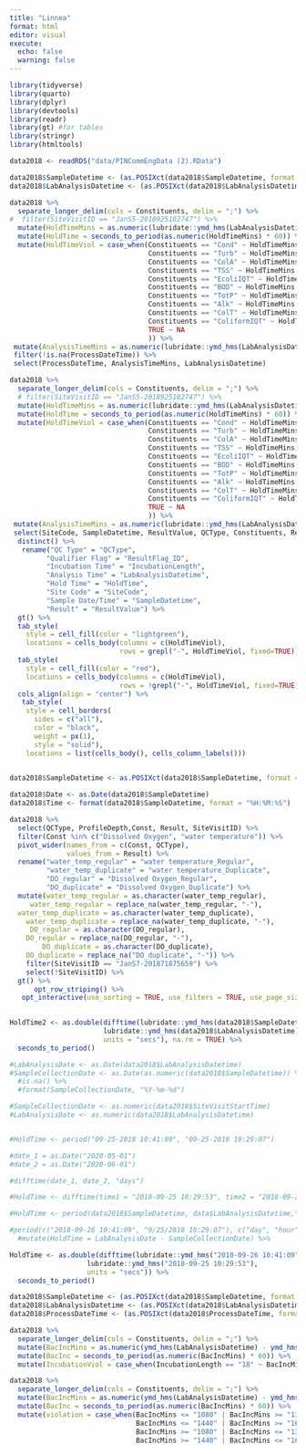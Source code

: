 ```yaml
---
title: "Linnea"
format: html
editor: visual
execute:
  echo: false
  warning: false
---
```


```r
library(tidyverse)
library(quarto)
library(dplyr)
library(devtools)
library(readr)
library(gt) #for tables
library(stringr)
library(htmltools)
```

```r
data2018 <- readRDS("data/PINCommEngData (2).RData")
```

```r
data2018$SampleDatetime <- (as.POSIXct(data2018$SampleDatetime, format = "%m/%d/%Y %H:%M:%S"))
data2018$LabAnalysisDatetime <- (as.POSIXct(data2018$LabAnalysisDatetime, format = "%m/%d/%Y %H:%M:%S"))

data2018 %>%
  separate_longer_delim(cols = Constituents, delim = ";") %>%
#  filter(SiteVisitID == "JanS5-2018925102747") %>%
  mutate(HoldTimeMins = as.numeric(lubridate::ymd_hms(LabAnalysisDatetime) - lubridate::ymd_hms(SampleDatetime)) * 60 * 24) %>%
  mutate(HoldTime = seconds_to_period(as.numeric(HoldTimeMins) * 60)) %>%
  mutate(HoldTimeViol = case_when(Constituents == "Cond" ~ HoldTimeMins - 40320,
                                  Constituents == "Turb" ~ HoldTimeMins - 1440,
                                  Constituents == "ColA" ~ HoldTimeMins - 2880,
                                  Constituents == "TSS" ~ HoldTimeMins - 10080,
                                  Constituents == "EcoliIQT" ~ HoldTimeMins - 360,
                                  Constituents == "BOD" ~ HoldTimeMins - 360,
                                  Constituents == "TotP" ~ HoldTimeMins - 40320,
                                  Constituents == "Alk" ~ HoldTimeMins - 20160,
                                  Constituents == "ColT" ~ HoldTimeMins - 2880,
                                  Constituents == "ColiformIQT" ~ HoldTimeMins - 360,
                                  TRUE ~ NA
                                  )) %>%
 mutate(AnalysisTimeMins = as.numeric(lubridate::ymd_hms(LabAnalysisDatetime) - lubridate::mdy_hms(ProcessDateTime)) * 60 * 24) %>%
 filter(!is.na(ProcessDateTime)) %>%
 select(ProcessDateTime, AnalysisTimeMins, LabAnalysisDatetime)

data2018 %>%
  separate_longer_delim(cols = Constituents, delim = ";") %>%
  # filter(SiteVisitID == "JanS5-2018925102747") %>%
  mutate(HoldTimeMins = as.numeric(lubridate::ymd_hms(LabAnalysisDatetime) - lubridate::ymd_hms(SampleDatetime)) * 60 * 24) %>%
  mutate(HoldTime = seconds_to_period(as.numeric(HoldTimeMins) * 60)) %>%
  mutate(HoldTimeViol = case_when(Constituents == "Cond" ~ HoldTimeMins - 40320,
                                  Constituents == "Turb" ~ HoldTimeMins - 1440,
                                  Constituents == "ColA" ~ HoldTimeMins - 2880,
                                  Constituents == "TSS" ~ HoldTimeMins - 10080,
                                  Constituents == "EcoliIQT" ~ HoldTimeMins - 360,
                                  Constituents == "BOD" ~ HoldTimeMins - 360,
                                  Constituents == "TotP" ~ HoldTimeMins - 40320,
                                  Constituents == "Alk" ~ HoldTimeMins - 20160,
                                  Constituents == "ColT" ~ HoldTimeMins - 2880,
                                  Constituents == "ColiformIQT" ~ HoldTimeMins - 360,
                                  TRUE ~ NA
                                  )) %>%
 mutate(AnalysisTimeMins = as.numeric(lubridate::ymd_hms(LabAnalysisDatetime) - lubridate::mdy_hms(ProcessDateTime)) * 60 * 24) %>%
 select(SiteCode, SampleDatetime, ResultValue, QCType, Constituents, ResultFlag_ID, IncubationLength, LabAnalysisDatetime, HoldTime, HoldTimeViol, AnalysisTimeMins) %>%
  distinct() %>% 
   rename("QC Type" = "QCType",
         "Qualifier Flag" = "ResultFlag_ID",
         "Incubation Time" = "IncubationLength",
         "Analysis Time" = "LabAnalysisDatetime",
         "Hold Time" = "HoldTime",
         "Site Code" = "SiteCode",
         "Sample Date/Time" = "SampleDatetime",
         "Result" = "ResultValue") %>%
  gt() %>%
  tab_style(
    style = cell_fill(color = "lightgreen"),
    locations = cells_body(columns = c(HoldTimeViol),
                           rows = grepl("-", HoldTimeViol, fixed=TRUE))) %>%
  tab_style(
    style = cell_fill(color = "red"),
    locations = cells_body(columns = c(HoldTimeViol),
                           rows = !grepl("-", HoldTimeViol, fixed=TRUE))) %>%
  cols_align(align = "center") %>%
   tab_style(
    style = cell_borders(
      sides = c("all"),
      color = "black",
      weight = px(1),
      style = "solid"),
    locations = list(cells_body(), cells_column_labels()))
  
```

```r
data2018$SampleDatetime <- as.POSIXct(data2018$SampleDatetime, format = "%m/%d/%Y %H:%M:%S")

data2018$Date <- as.Date(data2018$SampleDatetime)
data2018$Time <- format(data2018$SampleDatetime, format = "%H:%M:%S")

data2018 %>% 
  select(QCType, ProfileDepth,Const, Result, SiteVisitID) %>% 
  filter(Const %in% c("Dissolved Oxygen", "water temperature")) %>% 
  pivot_wider(names_from = c(Const, QCType),
              values_from = Result) %>%
  rename("water_temp_regular" = "water temperature_Regular",
         "water_temp_duplicate" = "water temperature_Duplicate",
         "DO_regular" = "Dissolved Oxygen_Regular",
         "DO_duplicate" = "Dissolved Oxygen_Duplicate") %>%
  mutate(water_temp_regular = as.character(water_temp_regular),
     water_temp_regular = replace_na(water_temp_regular, "-"),
  water_temp_duplicate = as.character(water_temp_duplicate),
    water_temp_duplicate = replace_na(water_temp_duplicate, "-"),
     DO_regular = as.character(DO_regular),
    DO_regular = replace_na(DO_regular, "-"),
        DO_duplicate = as.character(DO_duplicate),
    DO_duplicate = replace_na("DO_duplicate", "-")) %>%
    filter(SiteVisitID == "JanS7-201871875659") %>%
    select(!SiteVisitID) %>% 
  gt() %>% 
      opt_row_striping() %>%
   opt_interactive(use_sorting = TRUE, use_filters = TRUE, use_page_size_select = TRUE)
 
```

```r
HoldTime2 <- as.double(difftime(lubridate::ymd_hms(data2018$SampleDatetime),
                       lubridate::ymd_hms(data2018$LabAnalysisDatetime),
                       units = "secs"), na.rm = TRUE) %>%
  seconds_to_period()

#LabAnalysisDate <- as.Date(data2018$LabAnalysisDatetime)
#SampleCollectionDate <- as.Date(as.numeric(data2018$SampleDatetime)) %>%
  #is.na() %>%
  #format(SampleCollectionDate, "%Y-%m-%d")

#SampleCollectionDate <- as.numeric(data2018$SiteVisitStartTime)
#LabAnalysisDate <- as.numeric(data2018$LabAnalysisDatetime)


#HoldTime <- period("09-25-2018 10:41:09", "09-25-2018 10:29:07")

#date_1 = as.Date("2020-05-01") 
#date_2 = as.Date("2020-06-01")

#difftime(date_1, date_2, "days")

#HoldTime <- difftime(time1 = "2018-09-25 10:29:53", time2 = "2018-09-26 10:41:09", units = "mins")

#HoldTime <- period(data2018$SampleDatetime, data$LabAnalysisDatetime,"hours", na.rm = TRUE)

#period(c("2018-09-26 10:41:09", "9/25/2018 10:29:07"), c("day", "hour", "minute")) %>%
  #mutate(HoldTime = LabAnalysisDate - SampleCollectionDate) %>%

HoldTime <- as.double(difftime(lubridate::ymd_hms("2018-09-26 10:41:09"),
                   lubridate::ymd_hms("2018-09-25 10:29:53"),
                   units = "secs")) %>%
  seconds_to_period()
```

```r
data2018$SampleDatetime <- (as.POSIXct(data2018$SampleDatetime, format = "%m/%d/%Y %H:%M:%S"))
data2018$LabAnalysisDatetime <- (as.POSIXct(data2018$LabAnalysisDatetime, format = "%m/%d/%Y %H:%M:%S"))
data2018$ProcessDateTime <- (as.POSIXct(data2018$ProcessDateTime, format = "%m/%d/%Y %H:%M:%S"))

data2018 %>% 
  separate_longer_delim(cols = Constituents, delim = ";") %>%
  mutate(BacIncMins = as.numeric(ymd_hms(LabAnalysisDatetime) - ymd_hms(ProcessDateTime)) * 60 * 24) %>% 
  mutate(BacInc = seconds_to_period(as.numeric(BacIncMins) * 60)) %>% 
  mutate(IncubationViol = case_when(IncubationLength == "18" ~ BacIncMins < "1080" | BacIncMins > "1320"))

data2018 %>% 
  separate_longer_delim(cols = Constituents, delim = ";") %>%
  mutate(BacIncMins = as.numeric(ymd_hms(LabAnalysisDatetime) - ymd_hms(ProcessDateTime)) * 60 * 24) %>% 
  mutate(BacInc = seconds_to_period(as.numeric(BacIncMins) * 60)) %>% 
  mutate(violation = case_when(BacIncMins <= "1080" | BacIncMins >= "1320" ~ "TRUE",
                               BacIncMins <= "1440" | BacIncMins >= "1680" ~ "TRUE",
                               BacIncMins >= "1080" | BacIncMins <= "1320" ~ "FALSE",
                               BacIncMins >= "1440" | BacIncMins <= "1680" ~ "TRUE"))

```

